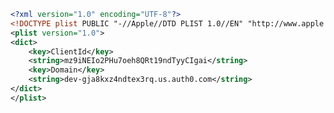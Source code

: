 ```xml Auth0.plist lines 
<?xml version="1.0" encoding="UTF-8"?>
<!DOCTYPE plist PUBLIC "-//Apple//DTD PLIST 1.0//EN" "http://www.apple.com/DTDs/PropertyList-1.0.dtd">
<plist version="1.0">
<dict>
    <key>ClientId</key>
    <string>mz9iNEIo2PHu7oeh8QRt19ndTyyCIgai</string>
    <key>Domain</key>
    <string>dev-gja8kxz4ndtex3rq.us.auth0.com</string>
</dict>
</plist>
```
